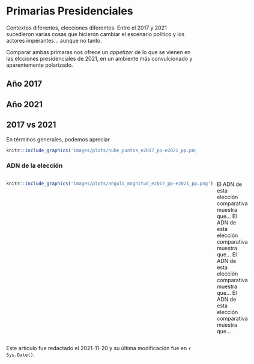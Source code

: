 # Primarias Presidenciales

Contextos diferentes, elecciones diferentes. Entre el 2017 y 2021 sucedieron varias cosas que hicieron cambiar el escenario político y los actores imperantes... aunque no tanto. 

Comparar ambas primaras nos ofrece un *appetizer* de lo que se vienen en las elcciones presidenciales de 2021, en un ambiente más convulcionado y aparentemente polarizado.

## Año 2017

## Año 2021

## 2017 vs 2021

En términos generales, podemos apreciar 


```r
knitr::include_graphics('images/plots/nube_puntos_e2017_pp-e2021_pp.png')
```


### ADN de la elección


:::: {style="display: grid; grid-template-columns: 1fr 1fr; grid-column-gap: 10px;"}

::: {}
<!-- Lado izquierdo -->
```r
knitr::include_graphics('images/plots/angulo_magnitud_e2017_pp-e2021_pp.png')
```
:::

::: {}
<!-- Lado derecho -->
El ADN de esta elección comparativa muestra que...
El ADN de esta elección comparativa muestra que...
El ADN de esta elección comparativa muestra que...
El ADN de esta elección comparativa muestra que...

:::

::::



::: {.infobox .caution data-latex="{caution}"}
Este artículo fue redactado el 2021-11-20 y su última modificación fue en `r Sys.Date()`.
:::